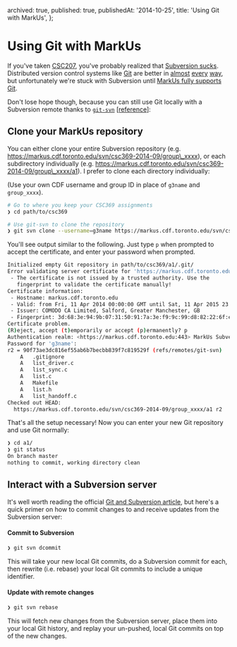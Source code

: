
  archived: true,
  published: true,
  publishedAt: '2014-10-25',
  title: 'Using Git with MarkUs',
};

<Seo title={meta.title} description={meta.title} />

# Using Git with MarkUs

If you've taken [CSC207][csc207], you've probably realized that
[Subversion sucks](http://andreasjacobsen.com/2008/10/26/subversion-sucks-get-over-it/).
Distributed version control systems like [Git][git] are better in
[almost](https://git.wiki.kernel.org/index.php/GitSvnComparison)
[every](http://blog.teamtreehouse.com/why-you-should-switch-from-subversion-to-git)
[way](https://www.youtube.com/watch?v=4XpnKHJAok8), but unfortunately we're stuck with Subversion
until [MarkUs fully supports Git](https://github.com/MarkUsProject/Markus/issues/1385).

Don't lose hope though, because you can still use Git locally with a Subversion remote thanks to
[`git-svn`][git-svn] [[reference][man git-svn]]:

## Clone your MarkUs repository

You can either clone your entire Subversion repository
(e.g. https://markus.cdf.toronto.edu/svn/csc369-2014-09/group\_xxxx),
or each subdirectory individually (e.g. https://markus.cdf.toronto.edu/svn/csc369-2014-09/group\_xxxx/a1).
I prefer to clone each directory individually:

(Use your own CDF username and group ID in place of `g3name` and `group_xxxx`).

```bash
# Go to where you keep your CSC369 assignments
❯ cd path/to/csc369

# Use git-svn to clone the repository
❯ git svn clone --username=g3name https://markus.cdf.toronto.edu/svn/csc369-2014-09/group_xxxx/a1
```

You'll see output similar to the following. Just type `p` when prompted to accept the certificate,
and enter your password when prompted.

```bash
Initialized empty Git repository in path/to/csc369/a1/.git/
Error validating server certificate for 'https://markus.cdf.toronto.edu:443':
 - The certificate is not issued by a trusted authority. Use the
   fingerprint to validate the certificate manually!
Certificate information:
 - Hostname: markus.cdf.toronto.edu
 - Valid: from Fri, 11 Apr 2014 00:00:00 GMT until Sat, 11 Apr 2015 23:59:59 GMT
 - Issuer: COMODO CA Limited, Salford, Greater Manchester, GB
 - Fingerprint: 3d:68:3e:94:9b:07:31:50:91:7a:3e:f9:9c:99:d8:82:22:6f:e7:4e
Certificate problem.
(R)eject, accept (t)emporarily or accept (p)ermanently? p
Authentication realm: <https://markus.cdf.toronto.edu:443> MarkUs Subversion Repository
Password for 'g3name':
r2 = 90f73ae3dc816ef55ab6b7becbb839f7c819529f (refs/remotes/git-svn)
	A	.gitignore
	A	list_driver.c
	A	list_sync.c
	A	list.c
	A	Makefile
	A	list.h
	A	list_handoff.c
Checked out HEAD:
  https://markus.cdf.toronto.edu/svn/csc369-2014-09/group_xxxx/a1 r2
```

That's all the setup necessary! Now you can enter your new Git repository and use Git normally:

```bash
❯ cd a1/
❯ git status
On branch master
nothing to commit, working directory clean
```

## Interact with a Subversion server

It's well worth reading the official [Git and Subversion article][git-svn], but here's a quick primer on how
to commit changes to and receive updates from the Subversion server:

#### Commit to Subversion

```bash
❯ git svn dcommit
```

This will take your new local Git commits, do a Subversion commit for each, then rewrite (i.e. rebase) your local
Git commits to include a unique identifier.

#### Update with remote changes

```bash
❯ git svn rebase
```

This will fetch new changes from the Subversion server, place them into your local Git history,
and replay your un-pushed, local Git commits on top of the new changes.

[csc207]: http://cssu.cdf.toronto.edu/w/index.php/CSC207
[git]: http://git-scm.com/
[git-svn]: http://git-scm.com/book/en/v1/Git-and-Other-Systems-Git-and-Subversion
[man git-svn]: http://git-scm.com/docs/git-svn
